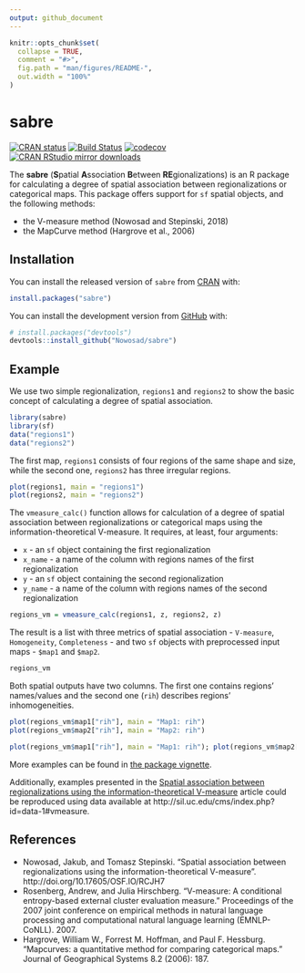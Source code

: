 ```yaml
---
output: github_document
---
```


<!-- README.md is generated from README.Rmd. Please edit that file -->

```r
knitr::opts_chunk$set(
  collapse = TRUE,
  comment = "#>",
  fig.path = "man/figures/README-",
  out.width = "100%"
)
```

# sabre

[![CRAN status](http://www.r-pkg.org/badges/version/sabre)](https://cran.r-project.org/package=sabre)
[![Build Status](https://travis-ci.org/Nowosad/sabre.png?branch=master)](https://travis-ci.org/Nowosad/sabre)
[![codecov](https://codecov.io/gh/Nowosad/sabre/branch/master/graph/badge.svg)](https://codecov.io/gh/Nowosad/sabre)
[![CRAN RStudio mirror downloads](http://cranlogs.r-pkg.org/badges/sabre)](https://cran.r-project.org/package=sabre)

The **sabre** (**S**patial **A**ssociation **B**etween **RE**gionalizations) is an R package for calculating a degree of spatial association between regionalizations or categorical maps.
This package offers support for `sf` spatial objects, and the following methods:

* the V-measure method (Nowosad and Stepinski, 2018)
* the MapCurve method (Hargrove et al., 2006)

## Installation

You can install the released version of `sabre` from [CRAN](https://cran.r-project.org/web/packages/sabre/index.html) with:

``` r
install.packages("sabre")
```

You can install the development version from [GitHub](https://github.com/nowosad/sabre) with:

``` r
# install.packages("devtools")
devtools::install_github("Nowosad/sabre")
```
## Example

We use two simple regionalization, `regions1` and `regions2` to show the basic concept of calculating a degree of spatial association. 

```r
library(sabre)
library(sf)
data("regions1")
data("regions2")
```

The first map, `regions1` consists of four regions of the same shape and size, while the second one, `regions2` has three irregular regions.

```r
plot(regions1, main = "regions1")
plot(regions2, main = "regions2")
```

The `vmeasure_calc()` function allows for calculation of a degree of spatial association between regionalizations or categorical maps using the information-theoretical V-measure.
It requires, at least, four arguments:

* `x` - an `sf` object containing the first regionalization
* `x_name` - a name of the column with regions names of the first regionalization
* `y` - an `sf` object containing the second regionalization
* `y_name` -  a name of the column with regions names of the second regionalization

```r
regions_vm = vmeasure_calc(regions1, z, regions2, z)
```

The result is a list with three metrics of spatial association - `V-measure`, `Homogeneity`, `Completeness` - and two `sf` objects with preprocessed input maps - `$map1` and `$map2`.

```r
regions_vm
```

Both spatial outputs have two columns. 
The first one contains regions' names/values and the second one (`rih`) describes regions' inhomogeneities.

```r
plot(regions_vm$map1["rih"], main = "Map1: rih")
plot(regions_vm$map2["rih"], main = "Map2: rih")
```

```r
plot(regions_vm$map1["rih"], main = "Map1: rih"); plot(regions_vm$map2["rih"], main = "Map2: rih")
```

More examples can be found in [the package vignette](https://nowosad.github.io/sabre/articles/sabre.html). 

Additionally, examples presented in the [Spatial association between regionalizations using the information-theoretical V-measure](http://doi.org/10.17605/OSF.IO/RCJH7) article could be reproduced using data available at http://sil.uc.edu/cms/index.php?id=data-1#vmeasure.

## References

- Nowosad, Jakub, and Tomasz Stepinski. "Spatial association between regionalizations using the information-theoretical V-measure". http://doi.org/10.17605/OSF.IO/RCJH7
- Rosenberg, Andrew, and Julia Hirschberg. "V-measure: A conditional entropy-based external cluster evaluation measure." Proceedings of the 2007 joint conference on empirical methods in natural language processing and computational natural language learning (EMNLP-CoNLL). 2007.
- Hargrove, William W., Forrest M. Hoffman, and Paul F. Hessburg. "Mapcurves: a quantitative method for comparing categorical maps." Journal of Geographical Systems 8.2 (2006): 187.

